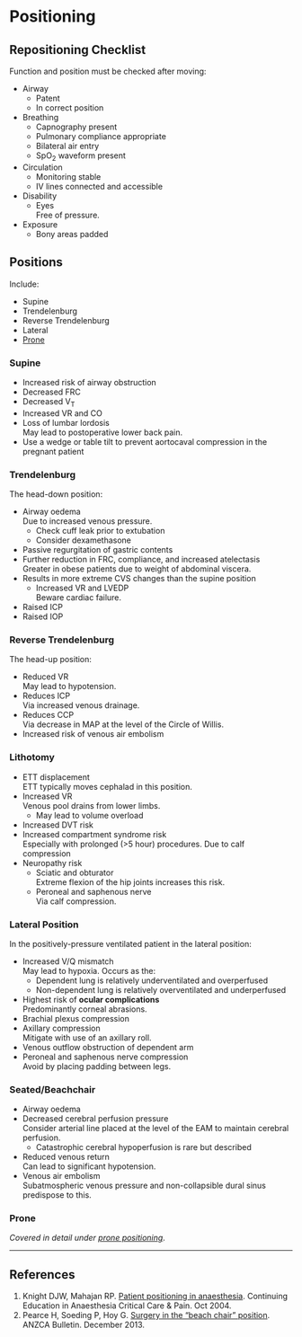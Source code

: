 # Positioning


## Repositioning Checklist

Function and position must be checked after moving:

* Airway
	* Patent
	* In correct position
* Breathing
	* Capnography present
	* Pulmonary compliance appropriate
	* Bilateral air entry
	* SpO~2~ waveform present
* Circulation
	* Monitoring stable
	* IV lines connected and accessible
* Disability
	* Eyes  
	Free of pressure.
* Exposure
	* Bony areas padded


## Positions

Include:

* Supine
* Trendelenburg
* Reverse Trendelenburg
* Lateral
* [Prone](/anaesthesia/general/proneanaes.md)

### Supine

* Increased risk of airway obstruction
* Decreased FRC
* Decreased V~T~
* Increased VR and CO
* Loss of lumbar lordosis  
May lead to postoperative lower back pain.
* Use a wedge or table tilt to prevent aortocaval compression in the pregnant patient


### Trendelenburg

The head-down position:

* Airway oedema  
Due to increased venous pressure.
	* Check cuff leak prior to extubation
	* Consider dexamethasone
* Passive regurgitation of gastric contents
* Further reduction in FRC, compliance, and increased atelectasis  
Greater in obese patients due to weight of abdominal viscera.
* Results in more extreme CVS changes than the supine position  
	* Increased VR and LVEDP  
	Beware cardiac failure.
* Raised ICP
* Raised IOP


### Reverse Trendelenburg

The head-up position:

* Reduced VR  
May lead to hypotension.
* Reduces ICP  
Via increased venous drainage.
* Reduces CCP  
Via decrease in MAP at the level of the Circle of Willis.
* Increased risk of venous air embolism


### Lithotomy

* ETT displacement  
ETT typically moves cephalad in this position.
* Increased VR  
Venous pool drains from lower limbs.
	* May lead to volume overload
* Increased DVT risk
* Increased compartment syndrome risk  
Especially with prolonged (>5 hour) procedures.
Due to calf compression
* Neuropathy risk
	* Sciatic and obturator  
	Extreme flexion of the hip joints increases this risk.
	* Peroneal and saphenous nerve  
	Via calf compression.


### Lateral Position

In the positively-pressure ventilated patient in the lateral position:

* Increased V/Q mismatch  
May lead to hypoxia. Occurs as the:
	* Dependent lung is relatively underventilated and overperfused
	* Non-dependent lung is relatively overventilated and underperfused
* Highest risk of **ocular complications**  
Predominantly corneal abrasions.
* Brachial plexus compression
* Axillary compression  
Mitigate with use of an axillary roll.
* Venous outflow obstruction of dependent arm
* Peroneal and saphenous nerve compression  
Avoid by placing padding between legs.


### Seated/Beachchair

* Airway oedema
* Decreased cerebral perfusion pressure  
Consider arterial line placed at the level of the EAM to maintain cerebral perfusion.
	* Catastrophic cerebral hypoperfusion is rare but described
* Reduced venous return  
Can lead to significant hypotension.
* Venous air embolism  
Subatmospheric venous pressure and non-collapsible dural sinus predispose to this.


### Prone

*Covered in detail under [prone positioning](/anaesthesia/general/proneanaes.md)*.


---

## References

1. Knight DJW, Mahajan RP. [Patient positioning in anaesthesia](https://academic.oup.com/bjaed/article/4/5/160/291023). Continuing Education in Anaesthesia Critical Care & Pain. Oct 2004.
2. Pearce H, Soeding P, Hoy G. [Surgery in the "beach chair" position](http://www.anzca.edu.au/documents/the-beach-chair-position). ANZCA Bulletin. December 2013.